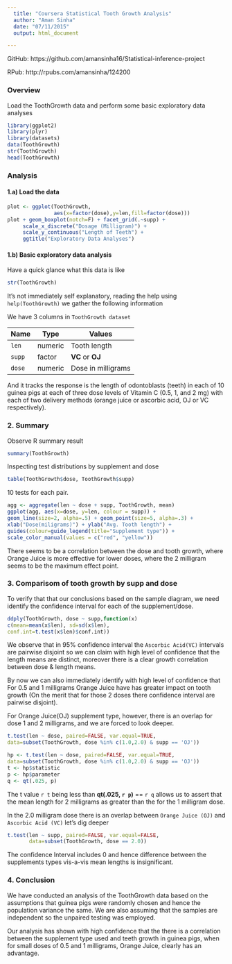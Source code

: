 ```yaml
---
  title: "Coursera Statistical Tooth Growth Analysis"
  author: "Aman Sinha"
  date: "07/11/2015"
  output: html_document

---
```

  GitHub: https://github.com/amansinha16/Statistical-inference-project

  RPub: http://rpubs.com/amansinha/124200

### Overview
Load the ToothGrowth data and perform some basic exploratory data analyses

```r
library(ggplot2)
library(plyr)
library(datasets)
data(ToothGrowth)
str(ToothGrowth)
head(ToothGrowth)
```

### Analysis
#### 1.a) Load the data

```r
plot <- ggplot(ToothGrowth, 
               aes(x=factor(dose),y=len,fill=factor(dose)))
plot + geom_boxplot(notch=F) + facet_grid(.~supp) +
     scale_x_discrete("Dosage (Milligram)") +   
     scale_y_continuous("Length of Teeth") +  
     ggtitle("Exploratory Data Analyses")


```



#### 1.b) Basic exploratory data analysis

Have a quick glance what this data is like
```r
str(ToothGrowth)
```
It's not immediately self explanatory, reading the help using `help(ToothGrowth)` we gather the following information

We have 3 columns in `ToothGrowth dataset` 

|   Name   |   Type    |    Values           | 
|----------|-----------|---------------------|
|   `len`  |   numeric |  Tooth length       |
|   `supp` |   factor  |  **VC** or **OJ**   |
|   `dose` |   numeric | Dose in milligrams |

And it tracks the response is the length of odontoblasts (teeth) in each of 10 guinea pigs at each of three dose levels of Vitamin C (0.5, 1, and 2 mg) with each of two delivery methods (orange juice or ascorbic acid, OJ or VC respectively).

### 2. Summary 

Observe R summary result
```r
summary(ToothGrowth)
```

Inspecting test distributions by supplement and dose

```r
table(ToothGrowth$dose, ToothGrowth$supp)
```
10 tests for each pair.

```r
agg <- aggregate(len ~ dose + supp, ToothGrowth, mean)
ggplot(agg, aes(x=dose, y=len, colour = supp)) +
geom_line(size=2, alpha=.5) + geom_point(size=5, alpha=.3) +
xlab("Dose(miligrams)") + ylab("Avg. Tooth length") +
guides(colour=guide_legend(title="Supplement type")) +
scale_color_manual(values = c("red", "yellow"))
```  

There seems to be a correlation between the dose and tooth growth, where 
Orange Juice is more effective for lower doses, where the 2 milligram 
seems to be the maximum effect point.

### 3. Comparisom of tooth growth by supp and dose  
To verify that that our conclusions based on the sample diagram, we need 
identify the confidence interval for each of the supplement/dose.
```r
ddply(ToothGrowth, dose ~ supp,function(x) 
c(mean=mean(x$len), sd=sd(x$len),
conf.int=t.test(x$len)$conf.int))
```  
We observe that in 95% confidence interval the `Ascorbic Acid(VC)` intervals are pairwise disjoint so we can claim with high level of confidence that the length means are distinct, moreover there is a clear growth correlation between dose & length means.

By now we can also immediately identify with high level of confidence 
that For 0.5 and 1 milligrams Orange Juice have has greater impact on 
tooth growth (On the merit that for those 2 doses there confidence
interval are pairwise disjoint).

For Orange Juice(OJ) supplement type, however, there is an overlap for dose 1 and 2 milligrams, 
and we are forced to look deeper.
```r
t.test(len ~ dose, paired=FALSE, var.equal=TRUE,
data=subset(ToothGrowth, dose %in% c(1.0,2.0) & supp == 'OJ'))
```

```r
hp <- t.test(len ~ dose, paired=FALSE, var.equal=TRUE,
data=subset(ToothGrowth, dose %in% c(1.0,2.0) & supp == 'OJ'))
t <- hp$statistic
p <- hp$parameter
q <- qt(.025, p)
```
The t value ```r t``` being less than **qt(.025, ```r p```)** == ```r q```
allows us to assert that the mean length for 2 milligrams as greater than the for the 1 milligram dose.

In the 2.0 milligram dose there is an overlap between `Orange Juice (OJ)` and `Ascorbic Acid (VC)` let's dig deeper 
```r
t.test(len ~ supp, paired=FALSE, var.equal=FALSE,
       data=subset(ToothGrowth, dose == 2.0))
```
The confidence Interval includes 0 and hence difference between the supplements types vis-a-vis mean lengths is insignificant.

### 4. Conclusion
We have conducted an analysis of the ToothGrowth data based on the 
assumptions that guinea pigs were randomly chosen and hence the 
population variance the same. We are also assuming that the samples
are independent so the unpaired testing was employed.

Our analysis has shown with high confidence that the there is a 
correlation between the supplement type used and teeth growth in guinea pigs, 
when for small doses of 0.5 and 1 milligrams, Orange Juice, clearly has
an advantage.